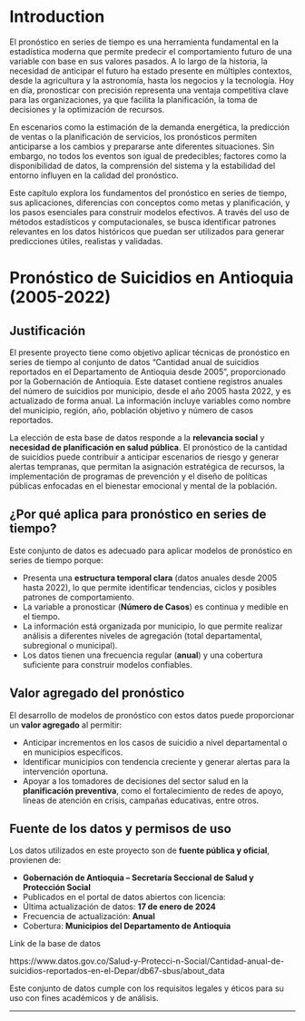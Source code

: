 # Introduction {#intro}

El pronóstico en series de tiempo es una herramienta fundamental en la estadística moderna que permite predecir el comportamiento futuro de una variable con base en sus valores pasados. A lo largo de la historia, la necesidad de anticipar el futuro ha estado presente en múltiples contextos, desde la agricultura y la astronomía, hasta los negocios y la tecnología. Hoy en día, pronosticar con precisión representa una ventaja competitiva clave para las organizaciones, ya que facilita la planificación, la toma de decisiones y la optimización de recursos.

En escenarios como la estimación de la demanda energética, la predicción de ventas o la planificación de servicios, los pronósticos permiten anticiparse a los cambios y prepararse ante diferentes situaciones. Sin embargo, no todos los eventos son igual de predecibles; factores como la disponibilidad de datos, la comprensión del sistema y la estabilidad del entorno influyen en la calidad del pronóstico.

Este capítulo explora los fundamentos del pronóstico en series de tiempo, sus aplicaciones, diferencias con conceptos como metas y planificación, y los pasos esenciales para construir modelos efectivos. A través del uso de métodos estadísticos y computacionales, se busca identificar patrones relevantes en los datos históricos que puedan ser utilizados para generar predicciones útiles, realistas y validadas.



# Pronóstico de Suicidios en Antioquia (2005-2022)

## Justificación

El presente proyecto tiene como objetivo aplicar técnicas de pronóstico en series de tiempo al conjunto de datos "Cantidad anual de suicidios reportados en el Departamento de Antioquia desde 2005", proporcionado por la Gobernación de Antioquia. Este dataset contiene registros anuales del número de suicidios por municipio, desde el año 2005 hasta 2022, y es actualizado de forma anual. La información incluye variables como nombre del municipio, región, año, población objetivo y número de casos reportados.

La elección de esta base de datos responde a la **relevancia social** y **necesidad de planificación en salud pública**. El pronóstico de la cantidad de suicidios puede contribuir a anticipar escenarios de riesgo y generar alertas tempranas, que permitan la asignación estratégica de recursos, la implementación de programas de prevención y el diseño de políticas públicas enfocadas en el bienestar emocional y mental de la población.

## ¿Por qué aplica para pronóstico en series de tiempo?

Este conjunto de datos es adecuado para aplicar modelos de pronóstico en series de tiempo porque:

- Presenta una **estructura temporal clara** (datos anuales desde 2005 hasta 2022), lo que permite identificar tendencias, ciclos y posibles patrones de comportamiento.
- La variable a pronosticar (**Número de Casos**) es continua y medible en el tiempo.
- La información está organizada por municipio, lo que permite realizar análisis a diferentes niveles de agregación (total departamental, subregional o municipal).
- Los datos tienen una frecuencia regular (**anual**) y una cobertura suficiente para construir modelos confiables.

## Valor agregado del pronóstico

El desarrollo de modelos de pronóstico con estos datos puede proporcionar un **valor agregado** al permitir:

- Anticipar incrementos en los casos de suicidio a nivel departamental o en municipios específicos.
- Identificar municipios con tendencia creciente y generar alertas para la intervención oportuna.
- Apoyar a los tomadores de decisiones del sector salud en la **planificación preventiva**, como el fortalecimiento de redes de apoyo, líneas de atención en crisis, campañas educativas, entre otros.

## Fuente de los datos y permisos de uso

Los datos utilizados en este proyecto son de **fuente pública y oficial**, provienen de:

- **Gobernación de Antioquia – Secretaría Seccional de Salud y Protección Social**
- Publicados en el portal de datos abiertos con licencia: 
- Última actualización de datos: **17 de enero de 2024**
- Frecuencia de actualización: **Anual**
- Cobertura: **Municipios del Departamento de Antioquia**

Link de la base de datos

https://www.datos.gov.co/Salud-y-Protecci-n-Social/Cantidad-anual-de-suicidios-reportados-en-el-Depar/db67-sbus/about_data




Este conjunto de datos cumple con los requisitos legales y éticos para su uso con fines académicos y de análisis.

---
